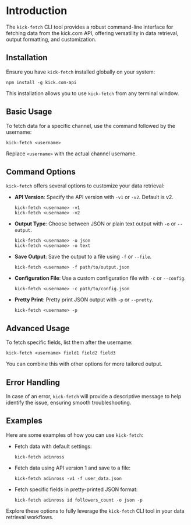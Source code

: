 # Introduction

The `kick-fetch` CLI tool provides a robust command-line interface for fetching data from the kick.com API, offering versatility in data retrieval, output formatting, and customization.

## Installation

Ensure you have `kick-fetch` installed globally on your system:

```shell
npm install -g kick.com-api
```

This installation allows you to use `kick-fetch` from any terminal window.

## Basic Usage

To fetch data for a specific channel, use the command followed by the username:

```shell
kick-fetch <username>
```

Replace `<username>` with the actual channel username.

## Command Options

`kick-fetch` offers several options to customize your data retrieval:

- **API Version**: Specify the API version with `-v1` or `-v2`. Default is v2.
  ```shell
  kick-fetch <username> -v1
  kick-fetch <username> -v2
  ```
- **Output Type**: Choose between JSON or plain text output with `-o` or `--output`.
  ```shell
  kick-fetch <username> -o json
  kick-fetch <username> -o text
  ```
- **Save Output**: Save the output to a file using `-f` or `--file`.
  ```shell
  kick-fetch <username> -f path/to/output.json
  ```
- **Configuration File**: Use a custom configuration file with `-c` or `--config`.
  ```shell
  kick-fetch <username> -c path/to/config.json
  ```
- **Pretty Print**: Pretty print JSON output with `-p` or `--pretty`.
  ```shell
  kick-fetch <username> -p
  ```

## Advanced Usage

To fetch specific fields, list them after the username:

```shell
kick-fetch <username> field1 field2 field3
```

You can combine this with other options for more tailored output.

## Error Handling

In case of an error, `kick-fetch` will provide a descriptive message to help identify the issue, ensuring smooth troubleshooting.

## Examples

Here are some examples of how you can use `kick-fetch`:

- Fetch data with default settings:
  ```shell
  kick-fetch adinross
  ```
- Fetch data using API version 1 and save to a file:
  ```shell
  kick-fetch adinross -v1 -f user_data.json
  ```
- Fetch specific fields in pretty-printed JSON format:
  ```shell
  kick-fetch adinross id followers_count -o json -p
  ```

Explore these options to fully leverage the `kick-fetch` CLI tool in your data retrieval workflows.
